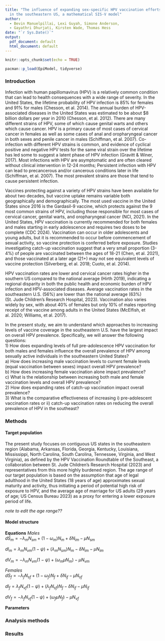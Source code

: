```yaml
---
title: "The influence of expanding sex-specific HPV vaccination efforts on HPV prevalence
  in the southeastern US, a mathematical SIS-V model"
author:
  - Bevin Manuelpillai, Lexi Guyah, Simone Anderson,
  - Gayathri Dhurjati, Kirsten Wade, Thomas Hess
date: "`r Sys.Date()`"
output:
  pdf_document: default
  html_document: default
---
```


```r
knitr::opts_chunk$set(echo = TRUE)
```

```r
pacman::p_load(EpiModel, tidyverse)
```

### Introduction  
Infection with human papillomavirus (HPV) is a relatively common condition that can lead to health consequences with a wide range of severity. In the United States, the lifetime probability of HPV infection is 85% for females and 91% for males (Chesson, et al. 2014). The annual burden of HPV-associated diseases in the United States was estimated to be about $8 billion dollars per year in 2010 (Chesson, et al. 2012). There are many different strains of HPV, some of which cause genital warts and others which cause cancer. HPV is a primary cause of most cases of cervical cancer in females as well as some cases of anal and oropharyngeal cancer in both sexes and penile cancer in males (Schiffman, et al. 2007). Co-infection with different HPV strains is common, and evidence of cyclical positive and negative HPV tests for the same viral strain over the lifetime has led some to suggest a latent phase of HPV infection (Gravitt & Winer, 2017). Most infections with HPV are asymptomatic and are often cleared without clinical intervention in 12-24 months; Persistent infection with HPV can lead to precancerous and/or cancerous conditions later in life (Schiffman, et al. 2007). The most prevalent strains are those that tend to cause persistent infection.  

Vaccines protecting against a variety of HPV strains have been available for about two decades, but vaccine uptake remains variable both geographically and demographically. The most used vaccine in the United States since 2016 is the Gardasil-9 vaccine, which protects against the 9 most common strains of HPV, including those responsible for most cases of cervical cancer, genital warts, and oropharyngeal cancer (NCI, 2021). In the United States, HPV vaccination is currently recommended for both females and males starting in early adolescence and requires two doses to be complete (CDC 2024). Vaccination can occur in older adolescents and young adults, but it is recommended to occur before commencement of sexual activity, so vaccine protection is conferred before exposure.  Studies investigating catch-up vaccination suggest that a very small proportion (3-4%) of people are vaccinated between the ages of 18-21 (Chen, et al. 2021), and those vaccinated at a later age (21+) may not see equivalent levels of vaccine protection (Silverberg, et al. 2018; Cuoto, et al. 2014). 

HPV vaccination rates are lower and cervical cancer rates higher in the southern US compared to the national average (Hirth 2019), indicating a regional disparity in both the public health and economic burden of HPV infection and HPV-associated diseases.  Average vaccination rates in the southeastern U.S. (56%) are lower than the national average (63%) (St. Jude Children’s Research Hospital, 2023). Vaccination also varies widely by sex, with about 40% of females but only 10% of males reporting receipt of the vaccine among adults in the United States (McElfish, et al. 2020; Williams, et al. 2017).   

In the present study, we aim to understand which approaches to increasing levels of vaccine coverage in the southeastern U.S. have the largest impact on overall HPV prevalence. Specifically, we will answer the following questions:  
\hspace*{1cm}1) How does expanding levels of full pre-adolescence HPV vaccination for both males and females influence the overall prevalence of HPV among sexually active individuals in the southeastern United States?  
\hspace*{2cm}a) How does increasing male vaccination levels to current female levels (equal vaccination between sexes) impact overall HPV prevalence?  
\hspace*{2cm}b) How does increasing female vaccination alone impact prevalence?  
\hspace*{2cm}c) What is the relationship between increasing both male and female vaccination levels and overall HPV prevalence?  
\hspace*{1cm}2) How does expanding rates of catch-up vaccination impact overall prevalence?  
\hspace*{1cm}3) What is the comparative effectiveness of increasing i) pre-adolescent vaccination rates or ii) catch-up vaccination rates on reducing the overall prevalence of HPV in the southeast?  
  
### Methods  
#### Target population 
The present study focuses on contiguous US states in the southeastern region (Alabama, Arkansas, Florida, Georgia, Kentucky, Louisiana, Mississippi, North Carolina, South Carolina, Tennessee, Virginia, and West Virginia), as defined by the HPV Vaccination Roundtable of the Southeast, a collaboration between St. Jude Children’s Research Hospital (2023) and representatives from this more highly burdened region. The age range of our target population is based on the assumption that age of legal adulthood in the United States (18 years of age) approximates sexual maturity and activity, thus initiating a period of potential high risk of exposure to HPV, and the average age of marriage for US adults (29 years of age; US Census Bureau 2023) as a proxy for entering a lower exposure period of life. 
  
*note to edit the age range??*
  
#### Model structure  

**Equations** 
*Males*   
$dS_m = -\lambda_m N_{sm}+(1-\omega_m) N_m +\delta N_{im} - \mu N_{sm}$
  
$dI_m = \lambda_m N_{vm} (1-\psi)+(\lambda_m N_{sm}) N_m -\delta N_{im} - \mu N_{im}$
  
$dV_m = -\lambda_m N_{vm} (1-\psi)+(\omega_m \mu N_{m}) - \mu N_{vm}$
  
*Females*  
$dS_f = -\lambda_f N_{sf}+(1-\omega_f) N_f +\delta N_{if} - \mu N_{sf}$
  
$dI_f = \lambda_f N_{vf} (1-\psi)+(\lambda_f N_{sf}) N_f -\delta N_{if} - \mu N_{if}$
  
$dV_f = -\lambda_f N_{vf} (1-\psi)+(\omega_f \mu N_{f}) - \mu N_{vf}$


**Parameters**

### Analysis methods
  
### Results
  




